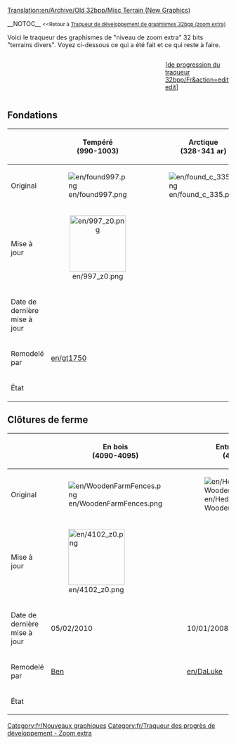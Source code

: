 [[Translation:en/Archive/Old 32bpp/Misc Terrain (New Graphics)]]


__NOTOC__
<small><<Retour à [[fr/Archive/Old 32bpp/Traqueur de développement de graphismes 32bpp (zoom extra)|Traqueur de développement de graphismes 32bpp (zoom extra)]]</small>

Voici le traqueur des graphismes de "niveau de zoom extra" 32 bits "terrains divers". Voyez ci-dessous ce qui a été fait et ce qui reste à faire.<br> 


<!-- merci de mettre à jour la barre de progression après avoir édité ici: 
http://wiki.openttd.org/?title=Template:Barre_de_progression_du_traqueur_32bpp/Fr&action=edit 
-->
<div><div style="display: table-cell; width:100%">{{fr/Barre de progression du traqueur 32bpp|terrains divers}}</div><div style="display: table-cell">[<span class="plainlinks">[http://wiki.openttd.org/?title=Template:Barre de progression du traqueur 32bpp/Fr&action=edit edit]</span>]</div></div>


{{fr/Clé de sprite du tracker}}

<onlyinclude>
==Fondations==
{| border=1 style="background:#e7ebff;"
!
!width=128| Tempéré  <br /> (990-1003)
!width=128| Arctique <br /> (328-341 ar)
!width=128| Tropical <br /> (517-530 tr)
!width=128| Pays des jouets  <br /> (543-556 to)
|-
!Original
|[[File:en/found997.png]]
|[[File:en/found c 335.png]]
|[[File:en/found h 524.png]]
|[[File:en/found t 550.png]]
|-
!Mise à jour
|align="center"|[[File:en/997 z0.png|128px]]
|
|align="center"|[[File:en/524 z0.png|128px]]
|
|-
!Date de dernière mise à jour
|
|
|
|
|-
!Remodelé par
|[[en/gt1750]]
|
|
|
|-
!État
| {{fr/Statut du sprite du traqueur|z0 = fait |z1 = souhaité |z2 = souhaité }}
| {{fr/Statut du sprite du traqueur|z0 = souhaité |z1 = souhaité |z2 = souhaité }}
| {{fr/Statut du sprite du traqueur|z0 = fait |z1 = souhaité |z2 = souhaité }}
| {{fr/Statut du sprite du traqueur|z0 = non réclamé |z1 = non réclamé |z2 = non réclamé}}
|}

==Clôtures de ferme==
{| border=1 style="background:#e7ebff;"
!
!width=128| En bois <br /> (4090-4095) 
!width=128| Entrée en haie #1 <br /> (4096-4101)
!width=128| Haie #1 <br /> (4102-4107)
!width=128| Haie #2 <br /> (4108-4113)
!width=128| Haie #3 <br /> (4114-4119)
!width=128| Pierre    <br /> (4120-4125)
|-
!Original
|[[File:en/WoodenFarmFences.png]]
|[[File:en/Hedge-WoodenFarmFences.png]]
|[[File:en/Hedge1FarmFences.png]]
|[[File:en/Hedge2FarmFences.png]]
|[[File:en/Hedge3FarmFences.png]]
|[[File:en/StoneFarmFences.png]]
|-
!Mise à jour
|[[File:en/4102 z0.png|128px]]
|
|[[File:en/4090 z0.png|128px]]
|
|
|
|-
!Date de dernière mise à jour
|05/02/2010
|10/01/2008
|05/02/2010
|10/01/2008
|10/01/2008
|10/01/2008
|-
!Remodelé par
|[[en/Ben Robbins|Ben]]
|[[en/DaLuke]]
|[[en/Ben Robbins|Ben]]
|[[en/DaLuke]]
|[[en/DaLuke]]
|[[en/DaLuke]]
|-
!État
| {{fr/Statut du sprite du traqueur|z0 = fait |z1 = souhaité |z2 = souhaité }}
| {{fr/Statut du sprite du traqueur|z0 = souhaité |z1 = souhaité |z2 = souhaité }}
| {{fr/Statut du sprite du traqueur|z0 = fait |z1 = souhaité |z2 = souhaité }}
| {{fr/Statut du sprite du traqueur|z0 = souhaité |z1 = souhaité |z2 = souhaité }}
| {{fr/Statut du sprite du traqueur|z0 = souhaité |z1 = souhaité |z2 = souhaité }}
| {{fr/Statut du sprite du traqueur|z0 = souhaité |z1 = souhaité |z2 = souhaité }}
|}</onlyinclude>


{{fr/Navbox Développement graphique}}

[[Category:fr/Nouveaux graphiques]][[Category:fr/Traqueur des progrès de développement - Zoom extra]]